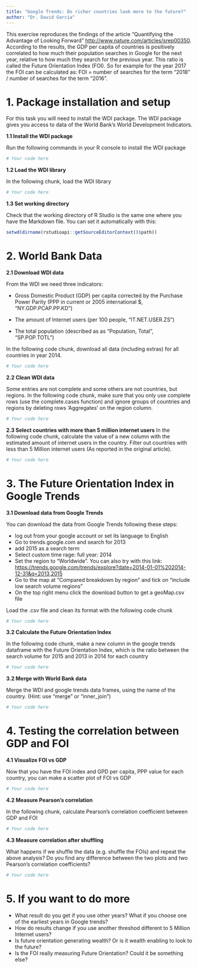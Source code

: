 ```yaml
---
title: "Google Trends: Do richer countries look more to the future?"
author: "Dr. David Garcia"
---
```


This exercise reproduces the findings of the article "Quantifying tthe Advantage of Looking Forward" <http://www.nature.com/articles/srep00350>. According to the results, the GDP per capita of countries is positively correlated to how much their population searches in Google for the next year, relative to how much they search for the previous year. This ratio is called the Future Orientation Index (FOI). So for example for the year 2017 the FOI can be calculated as: FOI = number of searches for the term "2018" / number of searches for the term "2016".

# 1. Package installation and setup

For this task you will need to install the WDI package. The WDI package gives you access to data of the World Bank's World Development Indicators.

**1.1 Install the WDI package**

Run the following commands in your R console to install the WDI package
```r
# Your code here
```

**1.2 Load the WDI library**

In the following chunk, load the WDI library
```r
# Your code here
```

**1.3 Set working directory**

Check that the working directory of R Studio is the same one where you have the Markdown file. You can set it automatically with this:
```r
setwd(dirname(rstudioapi::getSourceEditorContext()$path))
```

# 2. World Bank Data

**2.1 Download WDI data**


From the WDI we need three indicators:

- Gross Domestic Product (GDP) per capita corrected by the Purchase Power Parity (PPP in current or 2005 international $, "NY.GDP.PCAP.PP.KD")

- The amount of Internet users (per 100 people, "IT.NET.USER.ZS")

- The total population (described as as "Population, Total", "SP.POP.TOTL")

In the following code chunk, download all data (including extras) for all countries in year 2014.
```r
# Your code here
```

**2.2 Clean WDI data**

Some entries are not complete and some others are not countries, but regions. In the following code chunk, make sure that you only use complete rows (use the complete.cases function) and ignore groups of countries and regions by deleting rows 'Aggregates' on the region column.

```r
# Your code here
```


**2.3 Select countries with more than 5 million internet users**
In the following code chunk, calculate the value of a new column with the estimated amount of internet users in the country.
Filter out countries with less than 5 Million internet users (As reported in the original article).

```r
# Your code here
```

\newpage

# 3. The Future Orientation Index in Google Trends

**3.1 Download data from Google Trends**

You can download the data from Google Trends following these steps:

- log out from your google account or set its language to English
- Go to trends.google.com and search for 2013
- add 2015 as a search term
- Select custom time rage: full year: 2014
- Set the region to "Worldwide". You can also try with this link:
<https://trends.google.com/trends/explore?date=2014-01-01%202014-12-31&q=2013,2015>
- Go to the map at "Compared breakdown by region" and tick on "include low search volume regions"
- On the top right menu click the download button to get a geoMap.csv file

Load the .csv file and clean its format with the following code chunk

```r
# Your code here
```

**3.2 Calculate the Future Orientation Index**

In the following code chunk, make a new column in the google trends dataframe with the Future Orientation Index, which is the ratio between the search volume for 2015 and 2013 in 2014 for each country

```r
# Your code here
```

**3.2 Merge with World Bank data**

Merge the WDI and google trends data frames, using the name of the country. (Hint: use 
"merge" or "inner_join")
```r
# Your code here
```

# 4. Testing the correlation between GDP and FOI

**4.1 Visualize FOI vs GDP**

Now that you have the FOI index and GPD per capita, PPP value for each country, you can make a scatter plot of FOI vs GDP
```r
# Your code here
```

**4.2 Measure Pearson's correlation**

In the following chunk, calculate Pearson's correlation coefficient between GDP and FOI
```r
# Your code here
```

\newpage

**4.3 Measure correlation after shuffling**

What happens if we shuffle the data (e.g. shuffle the FOIs) and repeat the above analysis? Do you find any difference between the two plots and two Pearson's correlation coefficients?
```r
# Your code here
```


# 5. If you want to do more

- What result do you get if you use other years? What if you choose one of the earliest years in Google trends?
- How do results change if you use another threshod different to 5 Million Internet users?
- Is future orientation generating wealth? Or is it wealth enabling to look to the future?
- Is the FOI really measuring Future Orientation? Could it be something else?